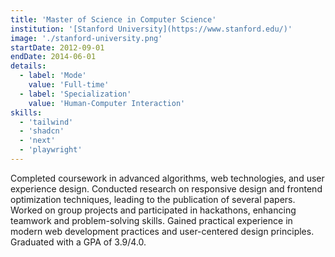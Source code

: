 ```yaml
---
title: 'Master of Science in Computer Science'
institution: '[Stanford University](https://www.stanford.edu/)'
image: './stanford-university.png'
startDate: 2012-09-01
endDate: 2014-06-01
details:
  - label: 'Mode'
    value: 'Full-time'
  - label: 'Specialization'
    value: 'Human-Computer Interaction'
skills:
  - 'tailwind'
  - 'shadcn'
  - 'next'
  - 'playwright'
---
```


Completed coursework in advanced algorithms, web technologies, and user experience design. Conducted research on responsive design and frontend optimization techniques, leading to the publication of several papers. Worked on group projects and participated in hackathons, enhancing teamwork and problem-solving skills. Gained practical experience in modern web development practices and user-centered design principles. Graduated with a GPA of 3.9/4.0.
